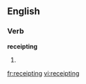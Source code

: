 ==English==

===Verb===
'''receipting'''

# {{present participle of|[[receipt]]}}

[[fr:receipting]]
[[vi:receipting]]
